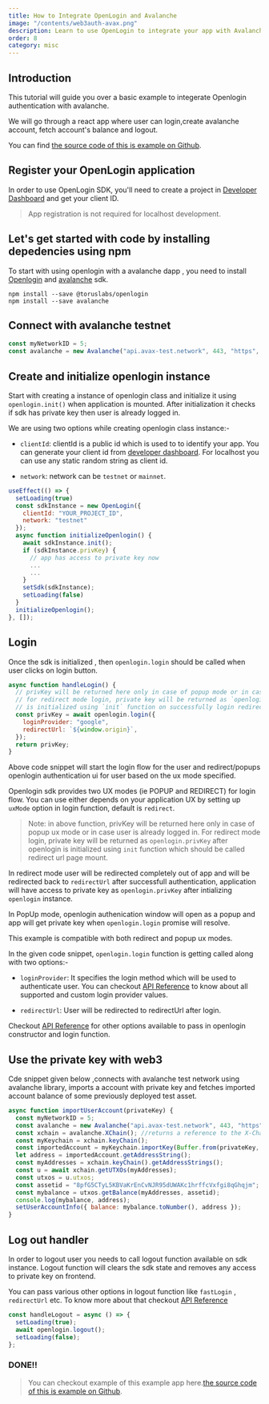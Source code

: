 ```yaml
---
title: How to Integrate OpenLogin and Avalanche
image: "/contents/web3auth-avax.png"
description: Learn to use OpenLogin to integrate your app with Avalanche
order: 8
category: misc
---
```


## Introduction

This tutorial will guide you over a basic example to integerate Openlogin authentication with avalanche.

We will go through a react app where user can login,create avalanche account, fetch account's balance and logout.

You can find [the source code of this is example on Github](https://github.com/torusresearch/openlogin-avalanche-example).

## Register your OpenLogin application

In order to use OpenLogin SDK, you'll need to create a project in [Developer Dashboard](https://dashboard.web3auth.io) and get your client ID.

> App registration is not required for localhost development.

## Let's get started with code by installing depedencies using npm

To start with using openlogin with a avalanche dapp , you need to install [Openlogin](https://www.npmjs.com/package/@toruslabs/openlogin) and
[avalanche](https://www.npmjs.com/package/avalanche) sdk.

```shell
npm install --save @toruslabs/openlogin
npm install --save avalanche
```

## Connect with avalanche testnet

```js
const myNetworkID = 5;
const avalanche = new Avalanche("api.avax-test.network", 443, "https", myNetworkID);
```

## Create and initialize openlogin instance

Start with creating a instance of openlogin class and initialize it using `openlogin.init()` when application is mounted. After initialization it
checks if sdk has private key then user is already logged in.

We are using two options while creating openlogin class instance:-

- `clientId`: clientId is a public id which is used to to identify your app. You can generate your client id from
  [developer dashboard](http://dashboard.web3auth.io/). For localhost you can use any static random string as client id.

- `network`: network can be `testnet` or `mainnet`.

```js
useEffect(() => {
  setLoading(true)
  const sdkInstance = new OpenLogin({
    clientId: "YOUR_PROJECT_ID",
    network: "testnet"
  });
  async function initializeOpenlogin() {
    await sdkInstance.init();
    if (sdkInstance.privKey) {
      // app has access to private key now
      ...
      ...
    }
    setSdk(sdkInstance);
    setLoading(false)
  }
  initializeOpenlogin();
}, []);
```

## Login

Once the sdk is initialized , then `openlogin.login` should be called when user clicks on login button.

```js
async function handleLogin() {
  // privKey will be returned here only in case of popup mode or in case user is already logged in.
  // for redirect mode login, private key will be returned as `openlogin.privKey` after openlogin
  // is initialized using `init` function on successfully login redirect.
  const privKey = await openlogin.login({
    loginProvider: "google",
    redirectUrl: `${window.origin}`,
  });
  return privKey;
}
```

Above code snippet will start the login flow for the user and redirect/popups openlogin authentication ui for user based on the ux mode specified.

Openlogin sdk provides two UX modes (ie POPUP and REDIRECT) for login flow. You can use either depends on your application UX by setting up `uxMode`
option in login function, default is `redirect`.

> Note: in above function, privKey will be returned here only in case of popup ux mode or in case user is already logged in. For redirect mode login,
> private key will be returned as `openlogin.privKey` after openlogin is initialized using `init` function which should be called redirect url page
> mount.

In redirect mode user will be redirected completely out of app and will be redirected back to `redirectUrl` after successfull authentication,
application will have access to private key as `openlogin.privKey` after intializing `openlogin` instance.

In PopUp mode, openlogin authenication window will open as a popup and app will get private key when `openlogin.login` promise will resolve.

This example is compatible with both redirect and popup ux modes.

In the given code snippet, `openlogin.login` function is getting called along with two options:-

- `loginProvider`: It specifies the login method which will be used to authenticate user. You can checkout
  [API Reference](https://docs.tor.us/open-login/api-reference/usage) to know about all supported and custom login provider values.

- `redirectUrl`: User will be redirected to redirectUrl after login.

Checkout [API Reference](https://docs.tor.us/open-login/api-reference/usage) for other options available to pass in openlogin constructor and login
function.

## Use the private key with web3

Cde snippet given below ,connects with avalanche test network using avalanche library, imports a account with private key and fetches imported account
balance of some previously deployed test asset.

```js
async function importUserAccount(privateKey) {
  const myNetworkID = 5;
  const avalanche = new Avalanche("api.avax-test.network", 443, "https", myNetworkID);
  const xchain = avalanche.XChain(); //returns a reference to the X-Chain used by AvalancheJS
  const myKeychain = xchain.keyChain();
  const importedAccount = myKeychain.importKey(Buffer.from(privateKey, "hex")); // returns an instance of the KeyPair class
  let address = importedAccount.getAddressString();
  const myAddresses = xchain.keyChain().getAddressStrings();
  const u = await xchain.getUTXOs(myAddresses);
  const utxos = u.utxos;
  const assetid = "8pfG5CTyL5KBVaKrEnCvNJR95dUWAKc1hrffcVxfgi8qGhqjm"; // random cb58 string
  const mybalance = utxos.getBalance(myAddresses, assetid);
  console.log(mybalance, address);
  setUserAccountInfo({ balance: mybalance.toNumber(), address });
}
```

## Log out handler

In order to logout user you needs to call logout function available on sdk instance. Logout function will clears the sdk state and removes any access
to private key on frontend.

You can pass various other options in logout function like `fastLogin` , `redirectUrl` etc. To know more about that checkout
[API Reference](https://docs.tor.us/open-login/api-reference/usage)

```js
const handleLogout = async () => {
  setLoading(true);
  await openlogin.logout();
  setLoading(false);
};
```

### DONE!!

> You can checkout example of this example app
> here.[the source code of this is example on Github](https://github.com/torusresearch/openlogin-avalanche-example).
